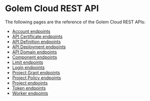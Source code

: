 # Golem Cloud REST API

The following pages are the reference of the Golem Cloud REST APIs:

- [Account endpoints](cloud-rest-api/account)
- [API Certificate endpoints](cloud-rest-api/api-certificate)
- [API Definition endpoints](cloud-rest-api/api-definition)
- [API Deployment endpoints](cloud-rest-api/api-deployment)
- [API Domain endpoints](cloud-rest-api/api-domain)
- [Component endpoints](cloud-rest-api/component)
- [Limit endpoints](cloud-rest-api/limits)
- [Login endpoints](cloud-rest-api/login)
- [Project Grant endpoints](cloud-rest-api/project-grant)
- [Project Policy endpoints](cloud-rest-api/project-policy)
- [Project endpoints](cloud-rest-api/project)
- [Token endpoints](cloud-rest-api/token)
- [Worker endpoints](cloud-rest-api/worker)
